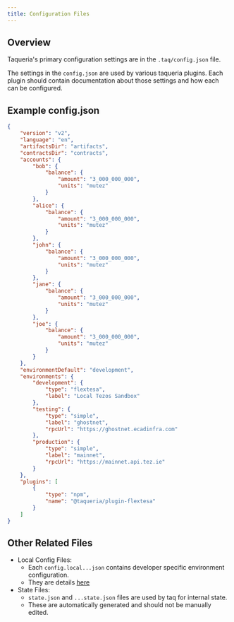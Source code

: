 ```yaml
---
title: Configuration Files
---
```


## Overview

Taqueria's primary configuration settings are in the `.taq/config.json` file.

The settings in the `config.json` are used by various taqueria plugins. Each plugin should contain documentation about those settings and how each can be configured.

## Example config.json

```json
{
    "version": "v2",
    "language": "en",
    "artifactsDir": "artifacts",
    "contractsDir": "contracts",
    "accounts": {
        "bob": {
            "balance": {
                "amount": "3_000_000_000",
                "units": "mutez"
            }
        },
        "alice": {
            "balance": {
                "amount": "3_000_000_000",
                "units": "mutez"
            }
        },
        "john": {
            "balance": {
                "amount": "3_000_000_000",
                "units": "mutez"
            }
        },
        "jane": {
            "balance": {
                "amount": "3_000_000_000",
                "units": "mutez"
            }
        },
        "joe": {
            "balance": {
                "amount": "3_000_000_000",
                "units": "mutez"
            }
        }
    },
    "environmentDefault": "development",
    "environments": {
        "development": {
            "type": "flextesa",
            "label": "Local Tezos Sandbox"
        },
        "testing": {
            "type": "simple",
            "label": "ghostnet",
            "rpcUrl": "https://ghostnet.ecadinfra.com"
        },
        "production": {
            "type": "simple",
            "label": "mainnet",
            "rpcUrl": "https://mainnet.api.tez.ie"
        }
    },
    "plugins": [
        {
            "type": "npm",
            "name": "@taqueria/plugin-flextesa"
        }
    ]
}
```

## Other Related Files

- Local Config Files:
    - Each `config.local...json` contains developer specific environment configuration. 
    - They are details [here](docs/config/environments)
- State Files: 
    - `state.json` and `...state.json` files are used by taq for internal state.
    - These are automatically generated and should not be manually edited.
